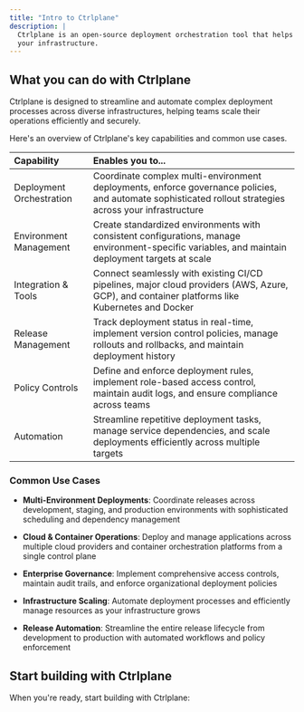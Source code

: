```yaml
---
title: "Intro to Ctrlplane"
description: |
  Ctrlplane is an open-source deployment orchestration tool that helps you scale
  your infrastructure.
---
```


## What you can do with Ctrlplane

Ctrlplane is designed to streamline and automate complex deployment processes
across diverse infrastructures, helping teams scale their operations efficiently
and securely.

Here's an overview of Ctrlplane's key capabilities and common use cases.

| Capability               | Enables you to...                                                                                                                                       |
| :----------------------- | :------------------------------------------------------------------------------------------------------------------------------------------------------ |
| Deployment Orchestration | Coordinate complex multi-environment deployments, enforce governance policies, and automate sophisticated rollout strategies across your infrastructure |
| Environment Management   | Create standardized environments with consistent configurations, manage environment-specific variables, and maintain deployment targets at scale        |
| Integration & Tools      | Connect seamlessly with existing CI/CD pipelines, major cloud providers (AWS, Azure, GCP), and container platforms like Kubernetes and Docker           |
| Release Management       | Track deployment status in real-time, implement version control policies, manage rollouts and rollbacks, and maintain deployment history                |
| Policy Controls          | Define and enforce deployment rules, implement role-based access control, maintain audit logs, and ensure compliance across teams                       |
| Automation               | Streamline repetitive deployment tasks, manage service dependencies, and scale deployments efficiently across multiple targets                          |

### Common Use Cases

- **Multi-Environment Deployments**: Coordinate releases across development,
  staging, and production environments with sophisticated scheduling and
  dependency management

- **Cloud & Container Operations**: Deploy and manage applications across
  multiple cloud providers and container orchestration platforms from a single
  control plane

- **Enterprise Governance**: Implement comprehensive access controls, maintain
  audit trails, and enforce organizational deployment policies

- **Infrastructure Scaling**: Automate deployment processes and efficiently
  manage resources as your infrastructure grows

- **Release Automation**: Streamline the entire release lifecycle from
  development to production with automated workflows and policy enforcement

## Start building with Ctrlplane

When you're ready, start building with Ctrlplane:

<CardGroup cols={2}>
  <Card
    title="First Deployment"
    icon="ship"
    href="/first-deployment"
    description="Follow the quickstart guide to make your first deployment with Ctrlplane"
  />
  <Card
    title="API Reference"
    icon="code"
    href="/api-reference"
    description="Explore the complete API documentation"
  />
  <Card
    title="Integrations"
    icon="screwdriver-wrench"
    href="/integrations"
    description="Connect Ctrlplane with your existing tools and platforms"
  />
  <Card
    title="Concepts"
    icon="books"
    href="/concepts/systems"
    description="Learn about core Ctrlplane concepts and architecture"
  />
</CardGroup>

